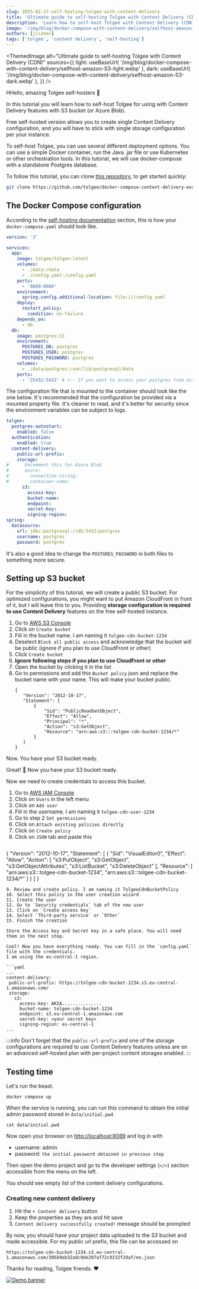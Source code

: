 ```yaml
---
slug: 2025-02-17-self-hosting-tolgee-with-content-delivery
title: 'Ultimate guide to self-hosting Tolgee with Content Delivery (CDN)'
description: 'Learn how to self-host Tolgee with Content Delivery (CDN) to improve performance and security.'
image: '/img/blog/docker-compose-with-content-delivery/selfhost-amazon-S3-light.webp'
authors: [jcizmar]
tags: ['tolgee', 'content delivery', 'self-hosting']
---
```



<ThemedImage
  alt="Ultimate guide to self-hosting Tolgee with Content Delivery (CDN)"
  sources={{
    light: useBaseUrl(
      '/img/blog/docker-compose-with-content-delivery/selfhost-amazon-S3-light.webp'
    ),
    dark: useBaseUrl(
      '/img/blog/docker-compose-with-content-delivery/selfhost-amazon-S3-dark.webp'
    ),
  }}
/>

HHello, amazing Tolgee self-hosters 🤟

In this tutorial you will learn how to self-host Tolgee for using with Content Delivery features with S3 bucket
(or Azure Blob).

Free self-hosted version allows you to create single Content Delivery configuration, and you will have to stick with
single storage configuration per your instance.

<!--truncate-->

To self-host Tolgee, you can use several different deployment options. You can use a simple Docker container, run the
Java .jar file or use Kubernetes or other orchestration tools. In this tutorial, we will use docker-compose with
a standalone Postgres database.

To follow this tutorial, you can clone
[this repository](https://github.com/tolgee/docker-compose-content-delivery-example), to get started quickly:

```bash
git clone https://github.com/tolgee/docker-compose-content-delivery-example.git
```

## The Docker Compose configuration

According to the [self-hosting documentation](/platform/self_hosting/running_with_docker#running-with-docker-compose-with-external-postgresql-database)
section, this is how your `docker-compose.yaml` should look like.

```yaml title="docker-compose.yaml"
version: '3'

services:
  app:
    image: tolgee/tolgee:latest
    volumes:
      - ./data:/data
      - ./config.yaml:/config.yaml
    ports:
      - '8089:8080'
    environment:
      spring.config.additional-location: file:///config.yaml
    deploy:
      restart_policy:
        condition: on-failure
    depends_on:
      - db
  db:
    image: postgres:13
    environment:
      POSTGRES_DB: postgres
      POSTGRES_USER: postgres
      POSTGRES_PASSWORD: postgres
    volumes:
      - ./data/postgres:/var/lib/postgresql/data
    ports:
      - '25432:5432' # <-- If you want to access your postgres from outside of docker network
```

The configuration file that is mounted to the container should look like the one below. It's recommended that
the configuration be provided via a mounted property file. It's cleaner to read, and it's better for security since the environment variables can be
subject to logs.

```yaml title="config.yaml"
tolgee:
  postgres-autostart:
    enabled: false
  authentication:
    enabled: true
  content-delivery:
    public-url-prefix:
    storage:
#      Uncomment this for Azure Blob
#      azure:
#        connection-string:
#        container-name:
      s3:
        access-key:
        bucket-name:
        endpoint:
        secret-key:
        signing-region:
spring:
  datasource:
    url: jdbc:postgresql://db:5432/postgres
    username: postgres
    password: postgres
```

It's also a good idea to change the `POSTGRES_PASSWORD` in both files to something more secure.

## Setting up S3 bucket
For the simplicity of this tutorial, we will create a public S3 bucket. For optimized configurations, you might want to put
Amazon CloudFront in front of it, but I will leave this to you. Providing **storage configuration is required to
use Content Delivery** features on the free self-hosted instance.

1. Go to [AWS S3 Console](https://s3.console.aws.amazon.com/s3/home)
2. Click on `Create bucket`
3. Fill in the bucket name. I am naming it `tolgee-cdn-bucket-1234`
4. Deselect `Block all public access` and acknowledge that the bucket will be public
   (ignore if you plan to use CloudFront or other)
5. Click `Create bucket`
6. **Ignore following steps if you plan to use CloudFront or other**
7. Open the bucket by clicking it in the list
8. Go to permissions and add this `Bucket policy` json and replace the bucket name with your name. This will
   make your bucket public.
    ```
    {
       "Version": "2012-10-17",
       "Statement": [
           {
               "Sid": "PublicReadGetObject",
               "Effect": "Allow",
               "Principal": "*",
               "Action": "s3:GetObject",
               "Resource": "arn:aws:s3:::tolgee-cdn-bucket-1234/*"
           }
       ]
    }
   ```

Now. You have your S3 bucket ready.

Great! 🎉 Now you have your S3 bucket ready.

Now we need to create credentials to access this bucket.

1. Go to [AWS IAM Console](https://console.aws.amazon.com/iam/home)
2. Click on `Users` in the left menu
3. Click on `Add user`
4. Fill in the username. I am naming it `tolgee-cdn-user-1234`
5. Go to step 2 `Set permissions`
6. Click on `Attach existing policies directly`
7. Click on `Create policy`
8. Click on `JSON` tab and paste this
   ```
 {
    "Version": "2012-10-17",
    "Statement": [
        {
            "Sid": "VisualEditor0",
            "Effect": "Allow",
            "Action": [
                "s3:PutObject",
                "s3:GetObject",
                "s3:GetObjectAttributes",
                "s3:ListBucket",
                "s3:DeleteObject"
            ],
            "Resource": [
                "arn:aws:s3:::tolgee-cdn-bucket-1234",
                "arn:aws:s3:::tolgee-cdn-bucket-1234/*"
            ]
        }
    ]
 }
   ```
9. Review and create policy. I am naming it TolgeeCdnBucketPolicy
10. Select this policy in the user creation wizard
11. Create the user
12. Go to `Security credentials` tab of the new user
13. Click on `Create access key`
14. Select `Third-party service` or `Other`
15. Finish the creation

Store the Access key and Secret key in a safe place. You will need them in the next step.

Cool! Now you have everything ready. You can fill in the `config.yaml` file with the credentials.
I am using the eu-central-1 region.

```yaml
  ...
  content-delivery:
    public-url-prefix: https://tolgee-cdn-bucket-1234.s3.eu-central-1.amazonaws.com/
    storage:
      s3:
        access-key: AKIA...............
        bucket-name: tolgee-cdn-bucket-1234
        endpoint: s3.eu-central-1.amazonaws.com
        secret-key: <your secret key>
        signing-region: eu-central-1
  ...
```

:::info
Don't forget that the `public-url-prefix` and one of the storage configurations are required to use
Content Delivery features unless are on an advanced self-hosted plan with per-project content storages enabled.
:::

## Testing time
Let's run the beast.
```
docker compose up
```

When the service is running, you can run this command to obtain the initial admin password stored in `data/initial.pwd`

```
cat data/initial.pwd
```

Now open your browser on [http://localhost:8089](http://localhost:8089) and log in with
 - username: admin
 - password: `the initial password obtained in previous step`

Then open the demo project and go to the developer settings (`</>`) section accessible from the menu on the left.

You should see empty list of the content delivery configurations.

<ScreenshotWrapper src="/img/blog/docker-compose-with-content-delivery/empty-list.webp"
                   alt="Screenshot of empty list of content delivery configurations" />

### Creating new content delivery
1. Hit the `+ Content delivery` button
2. Keep the properties as they are and hit save
3. `Content delivery successfully created!` message should be prompted

By now, you should have your project data uploaded to the S3 bucket and made accessible.
For my public url prefix, this file can be accessed on

```
https://tolgee-cdn-bucket-1234.s3.eu-central-1.amazonaws.com/305b9eb32a8c9de207af72c9232f29af/en.json
```

Thanks for reading, Tolgee friends. ❤️

[![Demo banner](/img/blog/blog-banners/banner-demo.webp)](https://calendly.com/tolgee/30min)
